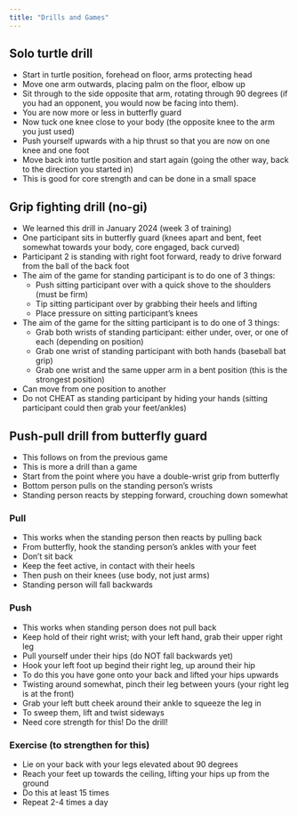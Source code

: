 ```yaml
---
title: "Drills and Games"
---
```


## Solo turtle drill 

- Start in turtle position, forehead on floor, arms protecting head
- Move one arm outwards, placing palm on the floor, elbow up
- Sit through to the side opposite that arm, rotating through 90 degrees (if you had an opponent, you would now be facing into them). 
- You are now more or less in butterfly guard 
- Now tuck one knee close to your body (the opposite knee to the arm you just used)
- Push yourself upwards with a hip thrust so that you are now on one knee and one foot
- Move back into turtle position and start again (going the other way, back to the direction you started in)
- This is good for core strength and can be done in a small space


## Grip fighting drill (no-gi)

- We learned this drill in January 2024 (week 3 of training)
- One participant sits in butterfly guard (knees apart and bent, feet somewhat towards your body, core engaged, back curved)
- Participant 2 is standing with right foot forward, ready to drive forward from the ball of the back foot
- The aim of the game for standing participant is to do one of 3 things: 
  - Push sitting participant over with a quick shove to the shoulders (must be firm)
  - Tip sitting participant over by grabbing their heels and lifting
  - Place pressure on sitting participant's knees
- The aim of the game for the sitting participant is to do one of 3 things: 
  - Grab both wrists of standing participant: either under, over, or one of each (depending on position)
  - Grab one wrist of standing participant with both hands (baseball bat grip)
  - Grab one wrist and the same upper arm in a bent position (this is the strongest position)

- Can move from one position to another
- Do not CHEAT as standing participant by hiding your hands (sitting participant could then grab your feet/ankles)

## Push-pull drill from butterfly guard 

- This follows on from the previous game 
- This is more a drill than a game 
- Start from the point where you have a double-wrist grip from butterfly
- Bottom person pulls on the standing person's wrists
- Standing person reacts by stepping forward, crouching down somewhat

### Pull

- This works when the standing person then reacts by pulling back
- From butterfly, hook the standing person's ankles with your feet 
- Don't sit back
- Keep the feet active, in contact with their heels 
- Then push on their knees (use body, not just arms)
- Standing person will fall backwards

### Push 

- This works when standing person does not pull back
- Keep hold of their right wrist; with your left hand, grab their upper right leg
- Pull yourself under their hips (do NOT fall backwards yet)
- Hook your left foot up begind their right leg, up around their hip
- To do this you have gone onto your back and lifted your hips upwards
- Twisting around somewhat, pinch their leg between yours (your right leg is at the front)
- Grab your left butt cheek around their ankle to squeeze the leg in
- To sweep them, lift and twist sideways 
- Need core strength for this! Do the drill! 

### Exercise (to strengthen for this)

- Lie on your back with your legs elevated about 90 degrees 
- Reach your feet up towards the ceiling, lifting your hips up from the ground
- Do this at least 15 times 
- Repeat 2-4 times a day



